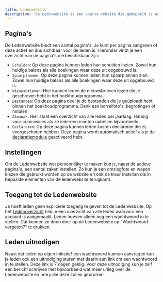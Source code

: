 ```yaml
---
title: Ledenwebsite
description: 'De Ledenwebsite is een aparte website die gekoppeld is aan het boekhoudprogramma waar leden kunnen inloggen om hun schulden in te zin, declaraties in te dienen en meer!'
---
```


## Pagina's
De Ledenwebsite biedt een aantal pagina's. Je kunt per pagina aangeven of deze actief en dus zichtbaar voor de leden is. Hieronder vindt je een overzicht van de pagina's die beschikbaar zijn:

- ```Schulden```: Op deze pagina kunnen leden hun schulden inzien. Zowel hun huidige balans als alle boekingen waar deze uit opgebouwd is.
- ```Spaarplannen```: Op deze pagina kunnen leden hun spaarplannen zien. Zowel hun huidige balans als alle boekingen waar deze uit opgebouwd is.
- ```Nieuwsbrieven```: Hier kunnen leden de nieuwsbrieven lezen die je geschreven hebt in het boekhoudprogramma.
- ```Bestanden```: Op deze pagina deel je de bestanden die je geüploadt hebt binnen het boekhoudprogramma. Denk aan borrelfoto's, begrotingen of notulen.
- ```Almanak```: Hier staat een overzicht van alle leden per jaarlaag. Handig voor commissies als ze iedereen moeten opbellen bijvoorbeeld.
- ```Declareren```: Op deze pagina kunnen leden kosten declareren die zij voorgeschoten hebben. Deze pagina wordt automatisch actief als je de [declaratiemodule](/modules/declaraties) geactiveerd hebt.

## Instellingen
Om de Ledenwebsite wat persoonlijker te maken kun je, naast de actieve pagina's, een aantal zaken instellen. Zo kun je een omslagfoto en wapen kiezen die gebruikt worden op de website en ook de kleur instellen die in bepaalde elementen van de ledenwebsite terugkomt.

## Toegang tot de Ledenwebsite
Je hoeft leden geen expliciete toegang te geven tot de Ledenwebsite. Op het [Ledenoverzicht](/administratie/leden) heb je een overzicht van alle leden waarvoor een account is aangemaakt. Leden hoeven alleen nog een wachtwoord in te stellen. Dat kunnen ze doen door op de Ledenwebsite op "Wachtwoord vergeten?" te drukken.

## Leden uitnodigen
Naast dat leden op eigen initiatief een wachtwoord kunnen aanvragen kun je leden ook een uitnodiging sturen met daarin een link om een wachtwoord in te stellen. Deze link is 7 dagen geldig. Voor deze uitnodiging kun je zelf een bericht schrijven met bijvoorbeeld wat meer uitleg over de Ledenwebsite en hoe jullie deze zullen gebruiken.
